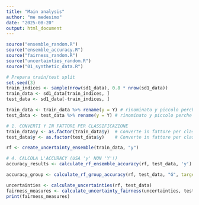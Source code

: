 ```yaml
---
title: "Main analysis"
author: "me medesimo"
date: "2025-08-20"
output: html_document
---
```


```r
source("ensemble_random.R")
source("ensemble_accuracy.R")
source("fairness_random.R")
source("uncertainties_random.R")
source("01_synthetic_data.R")
```

```r
# Prepara train/test split
set.seed(3)
train_indices <- sample(nrow(sd1_data), 0.8 * nrow(sd1_data))
train_data <- sd1_data[train_indices, ]
test_data <- sd1_data[-train_indices, ]
```

```r
train_data <- train_data %>% rename(y = Y) # rinominato y piccolo perche pacchetto stan richiede cosi
test_data <- test_data %>% rename(y = Y) # rinominato y piccolo perche pacchetto stan
```

```r
# 1. CONVERTI Y IN FATTORE PER CLASSIFICAZIONE
train_data$y <- as.factor(train_data$y)  # Converte in fattore per classificazione
test_data$y <- as.factor(test_data$y)    # Converte in fattore per classificazione
```

```r
rf <- create_uncertainty_ensemble(train_data, "y")
```

```r
# 4. CALCOLA L'ACCURACY (USA 'y' NON 'Y'!)
accuracy_results <- calculate_rf_ensemble_accuracy(rf, test_data, 'y')
```
```r
accuracy_group <- calculate_rf_group_accuracy(rf, test_data, "G", target_col = "y")
```


```r
uncertainties <- calculate_uncertainties(rf, test_data)
fairness_measures <- calculate_uncertainty_fairness(uncertainties, test_data$G)
print(fairness_measures)
```




